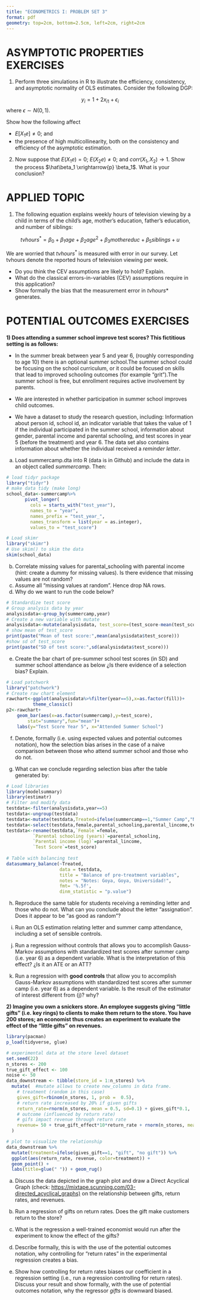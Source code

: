 ```yaml
---
title: "ECONOMETRICS I: PROBLEM SET 3"
format: pdf
geometry: top=2cm, bottom=2.5cm, left=2cm, right=2cm
---
```


# ASYMPTOTIC PROPERTIES EXERCISES

1. Perform three simulations in R to illustrate the efficiency, consistency, and asymptotic normality of OLS estimates. Consider the following DGP:

$$
y_i = 1 + 2x_{i1} + \epsilon_i
$$
where $\epsilon \sim N(0,1)$.

Show how the following affect

- $E[X_1e] \ne 0$; and
- the presence of high multicollinearity, both on the consistency and efficiency of the asymptotic estimation.

2. Now suppose that $E(X_1e) = 0$; $E(X_2e) \ne 0$; and $corr(X_1, X_2) \to 1$. Show the process $\hat\beta_1 \xrightarrow{p} \beta_1$. What is your conclusion?

# APPLIED TOPIC

1.  The following equation explains weekly hours of television viewing by a child in terms of the child’s age, mother’s education, father’s education, and number of siblings:

$$tvhours^* = \beta_0 + \beta_1 age + \beta_2 age^2 + \beta_3mothereduc + \beta_5siblings + u$$

We are worried that $tvhours^*$ is measured with error in our survey. Let tvhours denote the reported hours of television viewing per week.

- Do you think the CEV assumptions are likely to hold? Explain.
- What do the classical errors-in-variables (CEV) assumptions require in this application?
- Show formally the bias that the measurement error in $tvhours*$ generates.

# POTENTIAL OUTCOMES EXERCISES

**1) Does attending a summer school improve test scores? This fictitious setting is as follows:**

-   In the summer break between year 5 and year 6, (roughly corresponding to age 10) there is an optional summer school.The summer school could be focusing on the school curriculum, or it could be focused on skills that lead to improved schooling outcomes (for example “grit”).The summer school is free, but enrollment requires active involvement by parents.

-   We are interested in whether participation in summer school improves child outcomes.

-   We have a dataset to study the research question, including: Information about person id, school id, an indicator variable that takes the value of 1 if the individual participated in the summer school, information about gender, parental income and parental schooling, and test scores in year 5 (before the treatment) and year 6. The data set also contains information about whether the individual received a *reminder letter*.

a.  Load summercamp.dta into R (data is in Github) and include the data in an object called *summercamp*. Then:

```r
# load tidyr package
library("tidyr")
# make data tidy (make long)
school_data<-summercamp%>%
       pivot_longer(
         cols = starts_with("test_year"),
         names_to = "year",
         names_prefix = "test_year_",
         names_transform = list(year = as.integer),
         values_to = "test_score")
```

```r
# Load skimr
library("skimr")
# Use skim() to skim the data
skim(school_data)
```

b.  Correlate missing values for parental_schooling with parental income (hint: create a dummy for missing values). Is there evidence that missing values are not random?
c.  Assume all “missing values at random”. Hence drop NA rows.
d.  Why do we want to run the code below?

```r
# Standardize test score
# Group analysis data by year
analysisdata<-group_by(summercamp,year)
# Create a new variable with mutate
analysisdata<-mutate(analysisdata, test_score=(test_score-mean(test_score))/sd(test_score))
# show mean of test_score
print(paste("Mean of test score:",mean(analysisdata$test_score)))
#show sd of test_score
print(paste("SD of test score:",sd(analysisdata$test_score)))
```

e. Create the bar chart of pre-summer school test scores (in SD) and summer school attendance as below ¿Is there evidence of a selection bias? Explain.

```r
# Load patchwork 
library("patchwork")
# Create raw chart element
rawchart<-ggplot(analysisdata%>%filter(year==5),x=as.factor(fill))+
          theme_classic()
p2<-rawchart+
	geom_bar(aes(x=as.factor(summercamp),y=test_score),
		stat="summary",fun="mean")+
	labs(y="Test Score Year 5", x="Attended Summer School")
```

f.  Denote, formally (i.e. using expected values and potential outcomes notation), how the selection bias arises in the case of a naive comparison between those who attend summer school and those who do not.

g.  What can we conclude regarding selection bias after the table generated by:

```r
# Load libraries
library(modelsummary)
library(estimatr)
# Filter and modify data
testdata<-filter(analysisdata,year==5)
testdata<-ungroup(testdata)
testdata<-mutate(testdata,Treated=ifelse(summercamp==1,"Summer Camp","No Summer Camp"))
testdata<-select(testdata,female,parental_schooling,parental_lincome,test_score,Treated)
testdata<-rename(testdata,`Female`=female,
          `Parental schooling (years)`=parental_schooling,
          `Parental income (log)`=parental_lincome,
          `Test Score`=test_score)
     
# Table with balancing test
datasummary_balance(~Treated,
                    data = testdata,
                    title = "Balance of pre-treatment variables",
                    notes = "Notes: Goya, Goya, Universidad!",
                    fmt= '%.5f',
                    dinm_statistic = "p.value")
```

h.  Reproduce the same table for students receiving a reminding letter and those who do not. What can you conclude about the letter “assignation”. Does it appear to be “as good as random”?

i.  Run an OLS estimation relating letter and summer camp attendance, including a set of sensible controls.

j.  Run a regression without controls that allows you to accomplish Gauss-Markov assumptions with standardized test scores after summer camp (i.e. year 6) as a dependent variable. What is the interpretation of this effect? ¿Is it an ATE or an ATT?

k.  Run a regression with **good controls** that allow you to accomplish Gauss-Markov assumptions with standardized test scores after summer camp (i.e. year 6) as a dependent variable. Is the result of the estimator of interest different from (j)? why?

**2) Imagine you own a snickers store. An employee suggests giving “little gifts” (i.e. key rings) to clients to make them return to the store. You have 200 stores; an economist thus creates an experiment to evaluate the effect of the “little gifts” on revenues.**

```r
library(pacman)
p_load(tidyverse, glue)

# experimental data at the store level dataset
set.seed(22)
n_stores <- 200
true_gift_effect <- 100
noise <- 50
data_downstream <- tibble(store_id = 1:n_stores) %>% 
  mutate(  #mutate allows to create new_columns in data frame.
    # treatment (random in this case)
    gives_gift=rbinom(n_stores, 1, prob =  0.5),
    # return rate increased by 20% if given gifts
    return_rate=rnorm(n_stores, mean = 0.5, sd=0.1) + gives_gift*0.1,
    # outcome (influenced by return rate)
    # gifs impact revenue through return rate
    revenue= 50 + true_gift_effect*10*return_rate + rnorm(n_stores, mean=0, sd=noise)
  )

# plot to visualize the relationship
data_downstream %>% 
  mutate(treatment=ifelse(gives_gift==1, "gift", "no gift")) %>% 
  ggplot(aes(return_rate, revenue, color=treatment)) +
  geom_point() +
  labs(title=glue(" ")) + geom_rug()
```

a.  Discuss the data depicted in the graph plot and draw a Direct Acyclical Graph (check: <https://mixtape.scunning.com/03-directed_acyclical_graphs)> on the relationship between gifts, return rates, and revenues.

b.  Run a regression of gifts on return rates. Does the gift make customers return to the store?

c.  What is the regression a well-trained economist would run after the experiment to know the effect of the gifts?

d.  Describe formally, this is with the use of the potential outcomes notation, why controlling for “return rates” in the experimental regression creates a bias.

e.  Show how controlling for return rates biases our coefficient in a regression setting (i.e., run a regression controlling for return rates). Discuss your result and show formally, with the use of potential outcomes notation, why the regressor *gifts* is downward biased.
